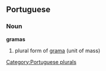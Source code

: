 ==Portuguese==
===Noun===
'''gramas''' {{p}}

# plural form of [[grama#portuguese|grama]] (unit of mass)

[[Category:Portuguese plurals]]
